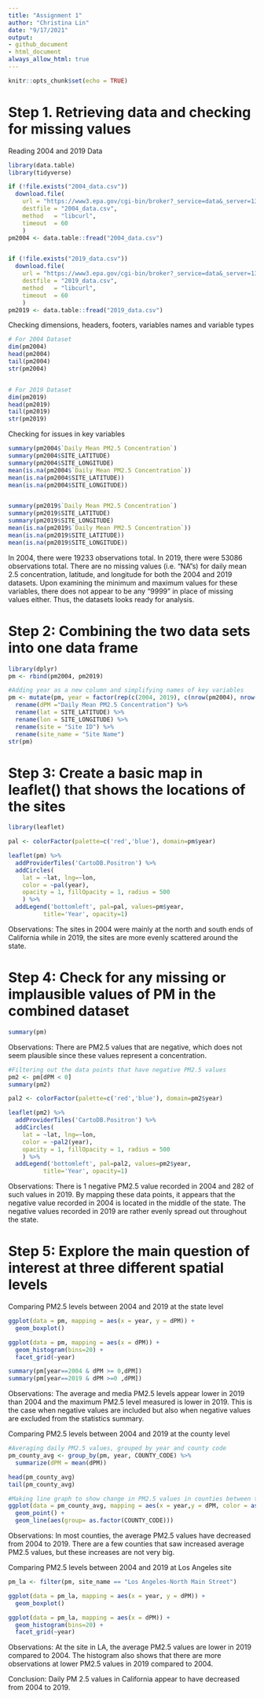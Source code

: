 ```yaml
---
title: "Assignment 1"
author: "Christina Lin"
date: "9/17/2021"
output: 
- github_document
- html_document
always_allow_html: true
---
```


```r
knitr::opts_chunk$set(echo = TRUE)
```

# Step 1. Retrieving data and checking for missing values

Reading 2004 and 2019 Data
```r
library(data.table)
library(tidyverse)

if (!file.exists("2004_data.csv"))
  download.file(
    url = "https://www3.epa.gov/cgi-bin/broker?_service=data&_server=134.67.99.91&_port=4075&_sessionid=etmkhIr/R52&_PROGRAM=dataprog.ad_viz_plotval_getdata.sas",
    destfile = "2004_data.csv",
    method   = "libcurl",
    timeout  = 60
    )
pm2004 <- data.table::fread("2004_data.csv")


if (!file.exists("2019_data.csv"))
  download.file(
    url = "https://www3.epa.gov/cgi-bin/broker?_service=data&_server=134.67.99.91&_port=4075&_sessionid=uJZrnIr/R52&_PROGRAM=dataprog.ad_viz_plotval_getdata.sas",
    destfile = "2019_data.csv",
    method   = "libcurl",
    timeout  = 60
    )
pm2019 <- data.table::fread("2019_data.csv")

```

Checking dimensions, headers, footers, variables names and variable types

```r
# For 2004 Dataset
dim(pm2004)
head(pm2004)
tail(pm2004)
str(pm2004)


# For 2019 Dataset
dim(pm2019)
head(pm2019)
tail(pm2019)
str(pm2019)

```

Checking for issues in key variables
```r
summary(pm2004$`Daily Mean PM2.5 Concentration`)
summary(pm2004$SITE_LATITUDE)
summary(pm2004$SITE_LONGITUDE)
mean(is.na(pm2004$`Daily Mean PM2.5 Concentration`))
mean(is.na(pm2004$SITE_LATITUDE))
mean(is.na(pm2004$SITE_LONGITUDE))


summary(pm2019$`Daily Mean PM2.5 Concentration`)
summary(pm2019$SITE_LATITUDE)
summary(pm2019$SITE_LONGITUDE)
mean(is.na(pm2019$`Daily Mean PM2.5 Concentration`))
mean(is.na(pm2019$SITE_LATITUDE))
mean(is.na(pm2019$SITE_LONGITUDE))

```



In 2004, there were 19233 observations total. In 2019, there were 53086 observations total. There are no missing values (i.e. "NA"s) for daily mean 2.5 concentration, latitude, and longitude for both the 2004 and 2019 datasets. Upon examining the minimum and maximum values for these variables, there does not appear to be any "9999" in place of missing values either. Thus, the datasets looks ready for analysis. 



# Step 2: Combining the two data sets into one data frame

```r
library(dplyr)
pm <- rbind(pm2004, pm2019)

#Adding year as a new column and simplifying names of key variables 
pm <- mutate(pm, year = factor(rep(c(2004, 2019), c(nrow(pm2004), nrow(pm2019))))) %>%
  rename(dPM ="Daily Mean PM2.5 Concentration") %>%
  rename(lat = SITE_LATITUDE) %>%
  rename(lon = SITE_LONGITUDE) %>%
  rename(site = "Site ID") %>%
  rename(site_name = "Site Name")
str(pm)

```



# Step 3: Create a basic map in leaflet() that shows the locations of the sites

```r
library(leaflet)

pal <- colorFactor(palette=c('red','blue'), domain=pm$year)

leaflet(pm) %>%
  addProviderTiles('CartoDB.Positron') %>%
  addCircles(
    lat = ~lat, lng=~lon,
    color = ~pal(year),
    opacity = 1, fillOpacity = 1, radius = 500
    ) %>%
  addLegend('bottomleft', pal=pal, values=pm$year,
          title='Year', opacity=1)

```


Observations: The sites in 2004 were mainly at the north and south ends of California while in 2019, the sites are more evenly scattered around the state. 



# Step 4: Check for any missing or implausible values of PM in the combined dataset

```r
summary(pm)
```


Observations: There are PM2.5 values that are negative, which does not seem plausible since these values represent a concentration. 


```r
#Filtering out the data points that have negative PM2.5 values
pm2 <- pm[dPM < 0]
summary(pm2)

pal2 <- colorFactor(palette=c('red','blue'), domain=pm2$year)

leaflet(pm2) %>%
  addProviderTiles('CartoDB.Positron') %>%
  addCircles(
    lat = ~lat, lng=~lon,
    color = ~pal2(year),
    opacity = 1, fillOpacity = 1, radius = 500
    ) %>%
  addLegend('bottomleft', pal=pal2, values=pm2$year,
          title='Year', opacity=1)

```


Observations: There is 1 negative PM2.5 value recorded in 2004 and 282 of such values in 2019. By mapping these data points, it appears that the negative value recorded in 2004 is located in the middle of the state. The negative values recorded in 2019 are rather evenly spread out throughout the state. 



# Step 5: Explore the main question of interest at three different spatial levels

Comparing PM2.5 levels between 2004 and 2019 at the state level

```r
ggplot(data = pm, mapping = aes(x = year, y = dPM)) +
  geom_boxplot()

ggplot(data = pm, mapping = aes(x = dPM)) +
  geom_histogram(bins=20) +
  facet_grid(~year)

summary(pm[year==2004 & dPM >= 0,dPM])
summary(pm[year==2019 & dPM >=0 ,dPM])
```


Observations: The average and media PM2.5 levels appear lower in 2019 than 2004 and the maximum PM2.5 level measured is lower in 2019. This is the case when negative values are included but also when negative values are excluded from the statistics summary. 



Comparing PM2.5 levels between 2004 and 2019 at the county level

```r
#Averaging daily PM2.5 values, grouped by year and county code 
pm_county_avg <- group_by(pm, year, COUNTY_CODE) %>%
  summarize(dPM = mean(dPM))

head(pm_county_avg)
tail(pm_county_avg)

#Making line graph to show change in PM2.5 values in counties between the two years
ggplot(data = pm_county_avg, mapping = aes(x = year,y = dPM, color = as.factor(COUNTY_CODE))) +
  geom_point() +
  geom_line(aes(group= as.factor(COUNTY_CODE)))
```


Observations: In most counties, the average PM2.5 values have decreased from 2004 to 2019. There are a few counties that saw increased average PM2.5 values, but these increases are not very big. 



Comparing PM2.5 levels between 2004 and 2019 at Los Angeles site

```r
pm_la <- filter(pm, site_name == "Los Angeles-North Main Street")

ggplot(data = pm_la, mapping = aes(x = year, y = dPM)) +
  geom_boxplot()

ggplot(data = pm_la, mapping = aes(x = dPM)) +
  geom_histogram(bins=20) +
  facet_grid(~year)

```


Observations: At the site in LA, the average PM2.5 values are lower in 2019 compared to 2004. The histogram also shows that there are more observations at lower PM2.5 values in 2019 compared to 2004. 



Conclusion: Daily PM 2.5 values in California appear to have decreased from 2004 to 2019.
